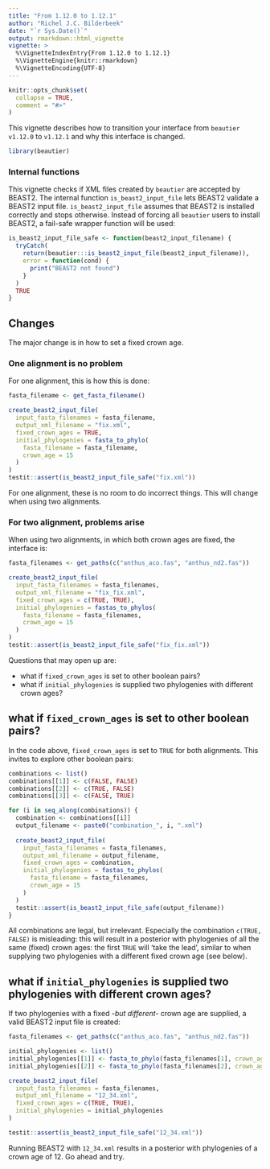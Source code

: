 ```yaml
---
title: "From 1.12.0 to 1.12.1"
author: "Richel J.C. Bilderbeek"
date: "`r Sys.Date()`"
output: rmarkdown::html_vignette
vignette: >
  %\VignetteIndexEntry{From 1.12.0 to 1.12.1}
  %\VignetteEngine{knitr::rmarkdown}
  %\VignetteEncoding{UTF-8}
---
```


```r
knitr::opts_chunk$set(
  collapse = TRUE,
  comment = "#>"
)
```

This vignette describes how to transition your interface from 
`beautier` `v1.12.0` to `v1.12.1` and why this interface is
changed.

```r
library(beautier)
```

### Internal functions

This vignette checks if XML files created by `beautier` are accepted by BEAST2.
The internal function `is_beast2_input_file` lets BEAST2 validate a BEAST2
input file. `is_beast2_input_file` assumes that BEAST2 is installed correctly 
and stops otherwise. Instead of forcing all `beautier` users to install BEAST2,
a fail-safe wrapper function will be used:

```r
is_beast2_input_file_safe <- function(beast2_input_filename) {
  tryCatch(
    return(beautier:::is_beast2_input_file(beast2_input_filename)),
    error = function(cond) {
      print("BEAST2 not found")
    }
  )
  TRUE
}
```

## Changes

The major change is in how to set a fixed crown age.

### One alignment is no problem

For one alignment, this is how this is done:

```r
fasta_filename <- get_fasta_filename()

create_beast2_input_file(
  input_fasta_filenames = fasta_filename,
  output_xml_filename = "fix.xml",
  fixed_crown_ages = TRUE,
  initial_phylogenies = fasta_to_phylo(
    fasta_filename = fasta_filename,
    crown_age = 15
  )
)
testit::assert(is_beast2_input_file_safe("fix.xml"))
```

For one alignment, these is no room to do incorrect things. This
will change when using two alignments.

### For two alignment, problems arise

When using two alignments, in which both crown ages are fixed, 
the interface is:

```r
fasta_filenames <- get_paths(c("anthus_aco.fas", "anthus_nd2.fas"))

create_beast2_input_file(
  input_fasta_filenames = fasta_filenames,
  output_xml_filename = "fix_fix.xml",
  fixed_crown_ages = c(TRUE, TRUE),
  initial_phylogenies = fastas_to_phylos(
    fasta_filename = fasta_filenames,
    crown_age = 15
  )
)
testit::assert(is_beast2_input_file_safe("fix_fix.xml"))
```

Questions that may open up are:

 * what if `fixed_crown_ages` is set to other boolean pairs?
 * what if `initial_phylogenies` is supplied two phylogenies with different 
   crown ages?
   
## what if `fixed_crown_ages` is set to other boolean pairs?

In the code above, `fixed_crown_ages` is set to `TRUE` for both
alignments. This invites to explore other boolean pairs:

```r
combinations <- list()
combinations[[1]] <- c(FALSE, FALSE)
combinations[[2]] <- c(TRUE, FALSE)
combinations[[3]] <- c(FALSE, TRUE)

for (i in seq_along(combinations)) {
  combination <- combinations[[i]]
  output_filename <- paste0("combination_", i, ".xml")
  
  create_beast2_input_file(
    input_fasta_filenames = fasta_filenames,
    output_xml_filename = output_filename,
    fixed_crown_ages = combination,
    initial_phylogenies = fastas_to_phylos(
      fasta_filename = fasta_filenames,
      crown_age = 15
    )
  )
  testit::assert(is_beast2_input_file_safe(output_filename))
}
```

All combinations are legal, but irrelevant. Especially the 
combination `c(TRUE, FALSE)` is misleading: this will result in
a posterior with phylogenies of all the same (fixed) crown ages:
the first `TRUE` will 'take the lead', similar to when supplying
two phylogenies with a different fixed crown age (see below).

## what if `initial_phylogenies` is supplied two phylogenies with different crown ages?

If two phylogenies with a fixed *-but different-* crown age are supplied,
a valid BEAST2 input file is created:

```r
fasta_filenames <- get_paths(c("anthus_aco.fas", "anthus_nd2.fas"))

initial_phylogenies <- list()
initial_phylogenies[[1]] <- fasta_to_phylo(fasta_filenames[1], crown_age = 12)
initial_phylogenies[[2]] <- fasta_to_phylo(fasta_filenames[2], crown_age = 34)

create_beast2_input_file(
  input_fasta_filenames = fasta_filenames,
  output_xml_filename = "12_34.xml",
  fixed_crown_ages = c(TRUE, TRUE),
  initial_phylogenies = initial_phylogenies
)

testit::assert(is_beast2_input_file_safe("12_34.xml"))
```

Running BEAST2 with `12_34.xml` results in a posterior with phylogenies of a
crown age of 12. Go ahead and try.
